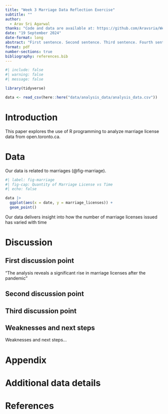 ```yaml
---
title: "Week 3 Marriage Data Reflection Exercise"
subtitle: ""
author: 
  - Arav Sri Agarwal
thanks: "Code and data are available at: https://github.com/Aravsria/Week-3-Starter-Folder-Arav-Agarwal-Group-29.git"
date: "19 September 2024"
date-format: long
abstract: "First sentence. Second sentence. Third sentence. Fourth sentence."
format: pdf
number-sections: true
bibliography: references.bib
---
```


```r
#| include: false
#| warning: false
#| message: false

library(tidyverse)

data <- read_csv(here::here("data/analysis_data/analysis_data.csv"))

```

# Introduction

This paper explores the use of R programming to analyze marriage license data from open.toronto.ca. 

# Data {#sec-mydatasection}

Our data is related to marriages (@fig-marriage).

```r
#| label: fig-marriage
#| fig-cap: Quantity of Marriage License vs Time
#| echo: false

data |> 
  ggplot(aes(x = date, y = marriage_licenses)) +
  geom_point()

```

Our data delivers insight into how the number of marriage licenses issued has varied with time


# Discussion

## First discussion point {#sec-first-point}

"The analysis reveals a significant rise in marriage licenses after the pandemic"

## Second discussion point

## Third discussion point

## Weaknesses and next steps

Weaknesses and next steps...

\newpage

\appendix

# Appendix {-}


# Additional data details



\newpage


# References


